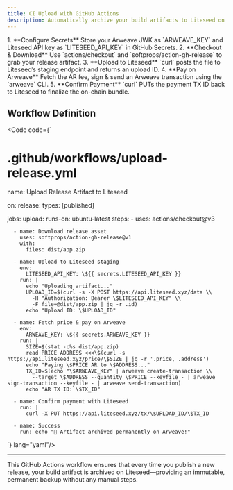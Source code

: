 ```yaml
---
title: CI Upload with GitHub Actions
description: Automatically archive your build artifacts to Liteseed on every release
---
```



<Steps>
1. **Configure Secrets**  
   Store your Arweave JWK as `ARWEAVE_KEY` and Liteseed API key as `LITESEED_API_KEY` in GitHub Secrets.  
2. **Checkout & Download**  
   Use `actions/checkout` and `softprops/action-gh-release` to grab your release artifact.  
3. **Upload to Liteseed**  
   `curl` posts the file to Liteseed’s staging endpoint and returns an upload ID.  
4. **Pay on Arweave**  
   Fetch the AR fee, sign & send an Arweave transaction using the `arweave` CLI.  
5. **Confirm Payment**  
   `curl` PUTs the payment TX ID back to Liteseed to finalize the on-chain bundle.  
</Steps>

## Workflow Definition

<Code code={`
# .github/workflows/upload-release.yml
name: Upload Release Artifact to Liteseed

on:
  release:
    types: [published]

jobs:
  upload:
    runs-on: ubuntu-latest
    steps:
      - uses: actions/checkout@v3

      - name: Download release asset
        uses: softprops/action-gh-release@v1
        with:
          files: dist/app.zip

      - name: Upload to Liteseed staging
        env:
          LITESEED_API_KEY: \${{ secrets.LITESEED_API_KEY }}
        run: |
          echo "Uploading artifact..."
          UPLOAD_ID=$(curl -s -X POST https://api.liteseed.xyz/data \\
            -H "Authorization: Bearer \$LITESEED_API_KEY" \\
            -F file=@dist/app.zip | jq -r .id)
          echo "Upload ID: \$UPLOAD_ID"

      - name: Fetch price & pay on Arweave
        env:
          ARWEAVE_KEY: \${{ secrets.ARWEAVE_KEY }}
        run: |
          SIZE=$(stat -c%s dist/app.zip)
          read PRICE ADDRESS <<<\$(curl -s https://api.liteseed.xyz/price/\$SIZE | jq -r '.price, .address')
          echo "Paying \$PRICE AR to \$ADDRESS..."
          TX_ID=$(echo "\$ARWEAVE_KEY" | arweave create-transaction \\
            --target \$ADDRESS --quantity \$PRICE --keyfile - | arweave sign-transaction --keyfile - | arweave send-transaction)
          echo "AR TX ID: \$TX_ID"

      - name: Confirm payment with Liteseed
        run: |
          curl -X PUT https://api.liteseed.xyz/tx/\$UPLOAD_ID/\$TX_ID

      - name: Success
        run: echo "🎉 Artifact archived permanently on Arweave!"
`} lang="yaml"/>

---

This GitHub Actions workflow ensures that every time you publish a new release, your build artifact is archived on Liteseed—providing an immutable, permanent backup without any manual steps.
